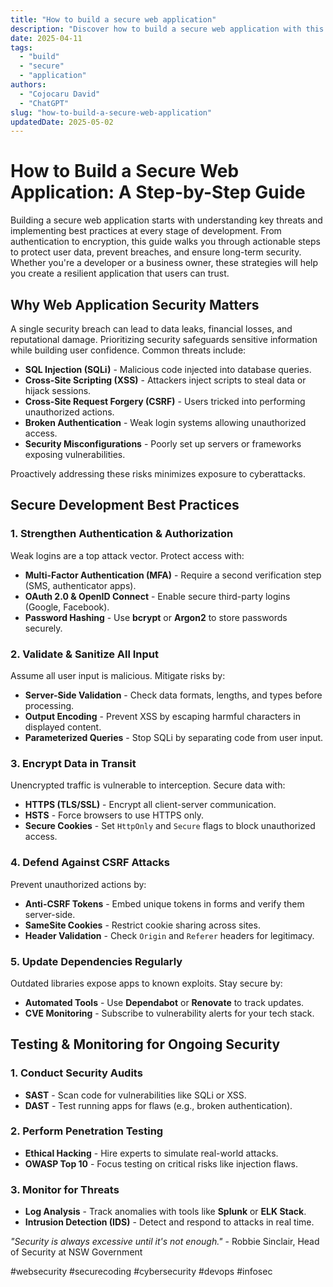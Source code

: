 ```yaml
---
title: "How to build a secure web application"
description: "Discover how to build a secure web application with this in-depth guide, providing actionable insights and practical tips to boost your knowledge and results."
date: 2025-04-11
tags:
  - "build"
  - "secure"
  - "application"
authors:
  - "Cojocaru David"
  - "ChatGPT"
slug: "how-to-build-a-secure-web-application"
updatedDate: 2025-05-02
---
```


# How to Build a Secure Web Application: A Step-by-Step Guide  

Building a secure web application starts with understanding key threats and implementing best practices at every stage of development. From authentication to encryption, this guide walks you through actionable steps to protect user data, prevent breaches, and ensure long-term security. Whether you're a developer or a business owner, these strategies will help you create a resilient application that users can trust.  

## Why Web Application Security Matters  

A single security breach can lead to data leaks, financial losses, and reputational damage. Prioritizing security safeguards sensitive information while building user confidence. Common threats include:  

- **SQL Injection (SQLi)** - Malicious code injected into database queries.  
- **Cross-Site Scripting (XSS)** - Attackers inject scripts to steal data or hijack sessions.  
- **Cross-Site Request Forgery (CSRF)** - Users tricked into performing unauthorized actions.  
- **Broken Authentication** - Weak login systems allowing unauthorized access.  
- **Security Misconfigurations** - Poorly set up servers or frameworks exposing vulnerabilities.  

Proactively addressing these risks minimizes exposure to cyberattacks.  

## Secure Development Best Practices  

### 1. Strengthen Authentication & Authorization  

Weak logins are a top attack vector. Protect access with:  

- **Multi-Factor Authentication (MFA)** - Require a second verification step (SMS, authenticator apps).  
- **OAuth 2.0 & OpenID Connect** - Enable secure third-party logins (Google, Facebook).  
- **Password Hashing** - Use **bcrypt** or **Argon2** to store passwords securely.  

### 2. Validate & Sanitize All Input  

Assume all user input is malicious. Mitigate risks by:  

- **Server-Side Validation** - Check data formats, lengths, and types before processing.  
- **Output Encoding** - Prevent XSS by escaping harmful characters in displayed content.  
- **Parameterized Queries** - Stop SQLi by separating code from user input.  

### 3. Encrypt Data in Transit  

Unencrypted traffic is vulnerable to interception. Secure data with:  

- **HTTPS (TLS/SSL)** - Encrypt all client-server communication.  
- **HSTS** - Force browsers to use HTTPS only.  
- **Secure Cookies** - Set `HttpOnly` and `Secure` flags to block unauthorized access.  

### 4. Defend Against CSRF Attacks  

Prevent unauthorized actions by:  

- **Anti-CSRF Tokens** - Embed unique tokens in forms and verify them server-side.  
- **SameSite Cookies** - Restrict cookie sharing across sites.  
- **Header Validation** - Check `Origin` and `Referer` headers for legitimacy.  

### 5. Update Dependencies Regularly  

Outdated libraries expose apps to known exploits. Stay secure by:  

- **Automated Tools** - Use **Dependabot** or **Renovate** to track updates.  
- **CVE Monitoring** - Subscribe to vulnerability alerts for your tech stack.  

## Testing & Monitoring for Ongoing Security  

### 1. Conduct Security Audits  

- **SAST** - Scan code for vulnerabilities like SQLi or XSS.  
- **DAST** - Test running apps for flaws (e.g., broken authentication).  

### 2. Perform Penetration Testing  

- **Ethical Hacking** - Hire experts to simulate real-world attacks.  
- **OWASP Top 10** - Focus testing on critical risks like injection flaws.  

### 3. Monitor for Threats  

- **Log Analysis** - Track anomalies with tools like **Splunk** or **ELK Stack**.  
- **Intrusion Detection (IDS)** - Detect and respond to attacks in real time.  

_"Security is always excessive until it's not enough."_ - Robbie Sinclair, Head of Security at NSW Government  

#websecurity #securecoding #cybersecurity #devops #infosec